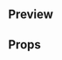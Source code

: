 
<Meta title="User Info large" component={UserInfoLarge} />

## Preview

<Preview>
  <Story name="User info large">
    <UserInfoLarge
      isCentered={boolean('Is centered', true)}
      hideOnMobile={boolean('Hide on mobile', true)}
      photoUrl={text(
        'Photo URL',
        'https://i.blogs.es/d9095a/lily-collins/650_1200.jpg'
      )}
      name={text('Name', 'Lilly Collins')}
      price={number('Price', '1, 990')}
      text={text('Text', 'Monedero Reservamos')}
    />
  </Story>
</Preview>

## Props

<Props of={UserInfoLarge} />
